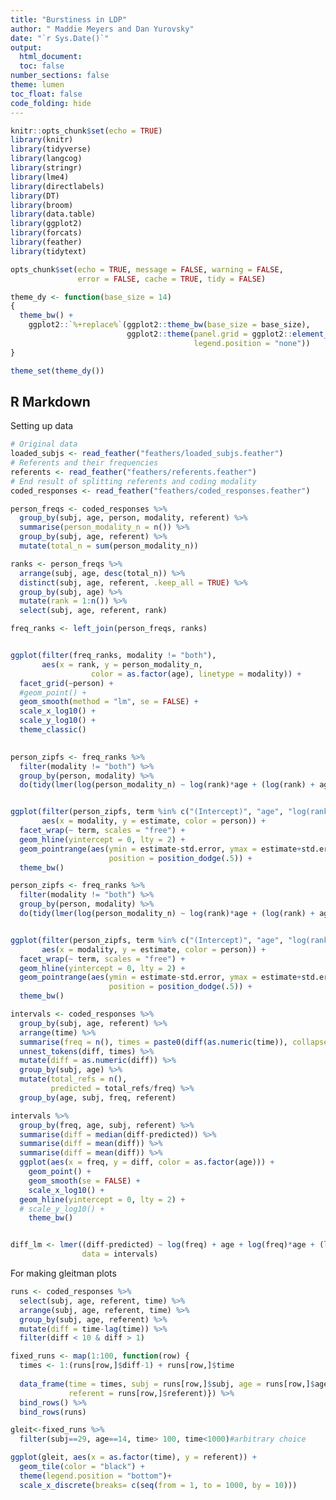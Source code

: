 ```yaml
---
title: "Burstiness in LDP"
author: " Maddie Meyers and Dan Yurovsky"
date: "`r Sys.Date()`"
output: 
  html_document:
  toc: false
number_sections: false
theme: lumen
toc_float: false
code_folding: hide
---
```

  
```r
knitr::opts_chunk$set(echo = TRUE)
library(knitr)
library(tidyverse)
library(langcog)
library(stringr) 
library(lme4)
library(directlabels)
library(DT)
library(broom)
library(data.table)
library(ggplot2)
library(forcats)
library(feather)
library(tidytext)

opts_chunk$set(echo = TRUE, message = FALSE, warning = FALSE, 
               error = FALSE, cache = TRUE, tidy = FALSE)

theme_dy <- function(base_size = 14) 
{
  theme_bw() +   
    ggplot2::`%+replace%`(ggplot2::theme_bw(base_size = base_size),
                          ggplot2::theme(panel.grid = ggplot2::element_blank(), 
                                         legend.position = "none"))
}

theme_set(theme_dy())
```

## R Markdown

Setting up data
```r
# Original data
loaded_subjs <- read_feather("feathers/loaded_subjs.feather")
# Referents and their frequencies
referents <- read_feather("feathers/referents.feather")
# End result of splitting referents and coding modality
coded_responses <- read_feather("feathers/coded_responses.feather")
```


```r
person_freqs <- coded_responses %>%
  group_by(subj, age, person, modality, referent) %>%
  summarise(person_modality_n = n()) %>%
  group_by(subj, age, referent) %>%
  mutate(total_n = sum(person_modality_n)) 

ranks <- person_freqs %>%
  arrange(subj, age, desc(total_n)) %>%
  distinct(subj, age, referent, .keep_all = TRUE) %>% 
  group_by(subj, age) %>% 
  mutate(rank = 1:n()) %>%
  select(subj, age, referent, rank)

freq_ranks <- left_join(person_freqs, ranks)


ggplot(filter(freq_ranks, modality != "both"), 
       aes(x = rank, y = person_modality_n, 
                  color = as.factor(age), linetype = modality)) + 
  facet_grid(~person) + 
  #geom_point() +
  geom_smooth(method = "lm", se = FALSE) +
  scale_x_log10() + 
  scale_y_log10() +
  theme_classic()
   

person_zipfs <- freq_ranks %>%  
  filter(modality != "both") %>%
  group_by(person, modality) %>%
  do(tidy(lmer(log(person_modality_n) ~ log(rank)*age + (log(rank) + age|subj), data = .))) 


ggplot(filter(person_zipfs, term %in% c("(Intercept)", "age", "log(rank)", "log(rank):age")),
       aes(x = modality, y = estimate, color = person)) + 
  facet_wrap(~ term, scales = "free") + 
  geom_hline(yintercept = 0, lty = 2) + 
  geom_pointrange(aes(ymin = estimate-std.error, ymax = estimate+std.error),
                      position = position_dodge(.5)) + 
  theme_bw()

person_zipfs <- freq_ranks %>%  
  filter(modality != "both") %>%
  group_by(person, modality) %>%
  do(tidy(lmer(log(person_modality_n) ~ log(rank)*age + (log(rank) + age|subj), data = .))) 


ggplot(filter(person_zipfs, term %in% c("(Intercept)", "age", "log(rank)", "log(rank):age")),
       aes(x = modality, y = estimate, color = person)) + 
  facet_wrap(~ term, scales = "free") + 
  geom_hline(yintercept = 0, lty = 2) + 
  geom_pointrange(aes(ymin = estimate-std.error, ymax = estimate+std.error),
                      position = position_dodge(.5)) + 
  theme_bw()
```


```r
intervals <- coded_responses %>%
  group_by(subj, age, referent) %>%
  arrange(time) %>%
  summarise(freq = n(), times = paste0(diff(as.numeric(time)), collapse = " ")) %>%
  unnest_tokens(diff, times) %>%
  mutate(diff = as.numeric(diff)) %>%
  group_by(subj, age) %>%
  mutate(total_refs = n(),
         predicted = total_refs/freq) %>%
  group_by(age, subj, freq, referent)

intervals %>%
  group_by(freq, age, subj, referent) %>%
  summarise(diff = median(diff-predicted)) %>%
  summarise(diff = mean(diff)) %>%
  summarise(diff = mean(diff)) %>%
  ggplot(aes(x = freq, y = diff, color = as.factor(age))) + 
    geom_point() + 
    geom_smooth(se = FALSE) + 
    scale_x_log10() + 
  geom_hline(yintercept = 0, lty = 2) +
  # scale_y_log10() +
    theme_bw()


diff_lm <- lmer((diff-predicted) ~ log(freq) + age + log(freq)*age + (log(freq)|subj), 
                data = intervals)
```

For making gleitman plots
```r
runs <- coded_responses %>%
  select(subj, age, referent, time) %>%
  arrange(subj, age, referent, time) %>%
  group_by(subj, age, referent) %>%
  mutate(diff = time-lag(time)) %>%
  filter(diff < 10 & diff > 1)

fixed_runs <- map(1:100, function(row) {
  times <- 1:(runs[row,]$diff-1) + runs[row,]$time
  
  data_frame(time = times, subj = runs[row,]$subj, age = runs[row,]$age, 
             referent = runs[row,]$referent)}) %>%
  bind_rows() %>%
  bind_rows(runs)
```

```r
gleit<-fixed_runs %>%
  filter(subj==29, age==14, time> 100, time<1000)#arbitrary choice

ggplot(gleit, aes(x = as.factor(time), y = referent)) + 
  geom_tile(color = "black") + 
  theme(legend.position = "bottom")+
  scale_x_discrete(breaks= c(seq(from = 1, to = 1000, by = 10)))
```

